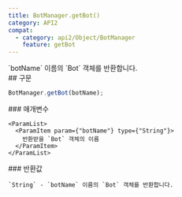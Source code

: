 ```yaml
---
title: BotManager.getBot()
category: API2
compat:
  - category: api2/Object/BotManager
    feature: getBot
---
```


<Section>
  `botName` 이름의 `Bot` 객체를 반환합니다.
</Section>
<Section>
  ## 구문

  ~~~js
  BotManager.getBot(botName);
  ~~~

  <Section>
    ### 매개변수

    <ParamList>
      <ParamItem param={"botName"} type={"String"}>
        반환받을 `Bot` 객체의 이름
      </ParamItem>
    </ParamList>
  </Section>
  <Section>
    ### 반환값

    `String` - `botName` 이름의 `Bot` 객체를 반환합니다.
  </Section>
</Section>